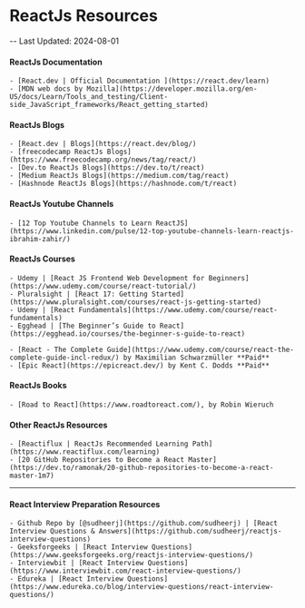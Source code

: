 # ReactJs Resources

-- Last Updated: 2024-08-01

#### ReactJs Documentation

    - [React.dev | Official Documentation ](https://react.dev/learn)
    - [MDN web docs by Mozilla](https://developer.mozilla.org/en-US/docs/Learn/Tools_and_testing/Client-side_JavaScript_frameworks/React_getting_started)

#### ReactJs Blogs

    - [React.dev | Blogs](https://react.dev/blog/)
    - [freecodecamp ReactJs Blogs](https://www.freecodecamp.org/news/tag/react/)
    - [Dev.to ReactJs Blogs](https://dev.to/t/react)
    - [Medium ReactJs Blogs](https://medium.com/tag/react)
    - [Hashnode ReactJs Blogs](https://hashnode.com/t/react)

#### ReactJs Youtube Channels

    - [12 Top Youtube Channels to Learn ReactJS](https://www.linkedin.com/pulse/12-top-youtube-channels-learn-reactjs-ibrahim-zahir/)

#### ReactJs Courses

    - Udemy | [React JS Frontend Web Development for Beginners](https://www.udemy.com/course/react-tutorial/)
    - Pluralsight | [React 17: Getting Started](https://www.pluralsight.com/courses/react-js-getting-started)
    - Udemy | [React Fundamentals](https://www.udemy.com/course/react-fundamentals)
    - Egghead | [The Beginner’s Guide to React](https://egghead.io/courses/the-beginner-s-guide-to-react)

    - [React - The Complete Guide](https://www.udemy.com/course/react-the-complete-guide-incl-redux/) by Maximilian Schwarzmüller **Paid**
    - [Epic React](https://epicreact.dev/) by Kent C. Dodds **Paid**

#### ReactJs Books

    - [Road to React](https://www.roadtoreact.com/), by Robin Wieruch

#### Other ReactJs Resources

    - [Reactiflux | ReactJs Recommended Learning Path](https://www.reactiflux.com/learning)
    - [20 GitHub Repositories to Become a React Master](https://dev.to/ramonak/20-github-repositories-to-become-a-react-master-1m7)

---

#### React Interview Preparation Resources

    - Github Repo by [@sudheerj](https://github.com/sudheerj) | [React Interview Questions & Answers](https://github.com/sudheerj/reactjs-interview-questions)
    - Geeksforgeeks | [React Interview Questions](https://www.geeksforgeeks.org/reactjs-interview-questions/)
    - Interviewbit | [React Interview Questions](https://www.interviewbit.com/react-interview-questions/)
    - Edureka | [React Interview Questions](https://www.edureka.co/blog/interview-questions/react-interview-questions/)
